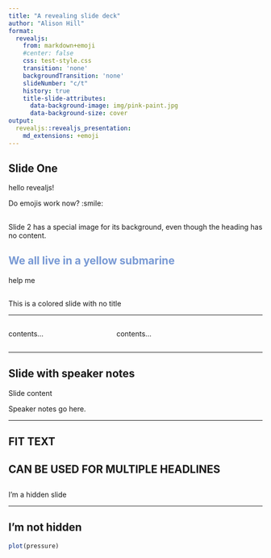 ```yaml
---
title: "A revealing slide deck"
author: "Alison Hill"
format: 
  revealjs:
    from: markdown+emoji  
    #center: false
    css: test-style.css
    transition: 'none'
    backgroundTransition: 'none'
    slideNumber: "c/t"
    history: true
    title-slide-attributes:
      data-background-image: img/pink-paint.jpg
      data-background-size: cover
output: 
  revealjs::revealjs_presentation:
    md_extensions: +emoji
---
```


## Slide One

hello revealjs!

Do emojis work now? :smile:

##  {background-image="img/king.jpg"}

Slide 2 has a special image for its background, even though the heading has no content.

## We all live in a yellow submarine {background-color="#FBD989" style="color:#7899d4;"}

help me

##  {background-color="#FBD989"}

This is a colored slide with no title

------------------------------------------------------------------------

::: columns
::: {.column width="40%"}
contents...
:::

::: {.column width="60%"}
contents...
:::
:::

------------------------------------------------------------------------

## Slide with speaker notes

Slide content

::: notes
Speaker notes go here.
:::

------------------------------------------------------------------------

<h2 class="r-fit-text">

FIT TEXT

</h2>

<h2 class="r-fit-text">

CAN BE USED FOR MULTIPLE HEADLINES

</h2>

##  {visibility="hidden"}

I'm a hidden slide

------------------------------------------------------------------------

## I'm not hidden

```r
plot(pressure)
```
